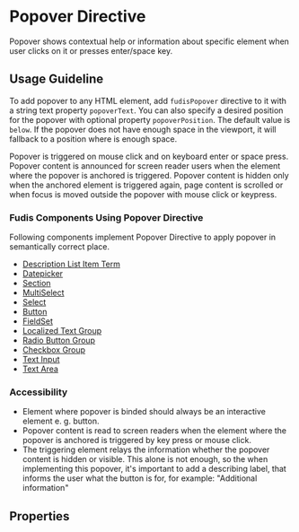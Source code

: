 
<Meta title="Directives/Popover" />

# Popover Directive

Popover shows contextual help or information about specific element when user clicks on it or presses enter/space key.

## Usage Guideline

To add popover to any HTML element, add `fudisPopover` directive to it with a string text property `popoverText`. You can also specify a desired position for the popover with optional property `popoverPosition`. The default value is `below`. If the popover does not have enough space in the viewport, it will fallback to a position where is enough space.

Popover is triggered on mouse click and on keyboard enter or space press. Popover content is announced for screen reader users when the element where the popover is anchored is triggered. Popover content is hidden only when the anchored element is triggered again, page content is scrolled or when focus is moved outside the popover with mouse click or keypress.

### Fudis Components Using Popover Directive

Following components implement Popover Directive to apply popover in semantically correct place.

- [Description List Item Term](/docs/components-description-list--documentation)
- [Datepicker](/docs/components-form-date-datepicker--documentation)
- [Section](/docs/components-section--documentation)
- [MultiSelect](/docs/components-form-select-multiselect--documentation)
- [Select](/docs/components-form-select-select--documentation)
- [Button](/docs/components-button--documentation)
- [FieldSet](/docs/components-form-fieldset--documentation)
- [Localized Text Group](/docs/components-form-localized-text-group--documentation)
- [Radio Button Group](/docs/components-form-radio-button-group--documentation)
- [Checkbox Group](/docs/components-form-checkbox-group--documentation)
- [Text Input](/docs/components-form-text-input--documentation)
- [Text Area](/docs/components-form-text-area--documentation)

### Accessibility

- Element where popover is binded should always be an interactive element e. g. button.
- Popover content is read to screen readers when the element where the popover is anchored is triggered by key press or mouse click.
- The triggering element relays the information whether the popover content is hidden or visible. This alone is not enough, so the when implementing this popover, it's important to add a describing label, that informs the user what the button is for, for example: "Additional information"

## Properties

<ArgTypes of={PopoverDirective} exclude={popoverExclude} />
